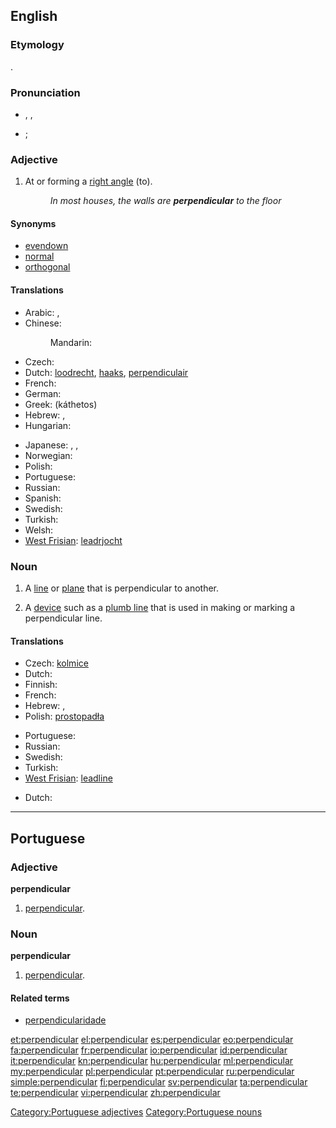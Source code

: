 {{also|Perpendicular}}
==English==

===Etymology===
{{etyl|la}} {{term|perpendiculum||[[plumb line]]|lang=la}}.

===Pronunciation===
* {{a|RP}} {{IPA|/ˌpɜː.pənˈdɪk.jə.lə/}}, {{SAMPA|/%p3:(r).p@n"dIk.j@.l@(r)/}} {{enPR|pû(r)"pəndĭ'kyələ}},
* {{a|US}} {{IPA|/pɝ.pɛnˈdɪk.ju.lɝ/|/pɝ.pənˈdɪk.jə.lɝ/}}; {{SAMPA|/p3`.pEn"dIk.ju.l3r/|/p3`.p@n.dIk.j@.l3`/}}

===Adjective===
{{wikipedia}}
{{en-adj}}

# {{geometry}} At or forming a [[right angle]] (to).
#: ''In most houses, the walls are '''perpendicular''' to the floor''

====Synonyms====
* [[evendown]]
* [[normal]]
* [[orthogonal]]

====Translations====
{{trans-top|at or forming a right angle to}}
* Arabic: {{t|ar|عمودي|tr=3amuudiy}}, {{t|ar|رأسي|tr=ra'siy}}
* Chinese:
*: Mandarin: {{t|cmn|垂直|tr=chuízhí|sc=Hani}}
* Czech: {{t-|cs|kolmý|m}}
* Dutch: [[loodrecht]], [[haaks]], [[perpendiculair]]
* French: {{t+|fr|perpendiculaire|m|f}}
* German: {{t+|de|rechtwinklig}}
* Greek: {{t+|el|κάθετος|m}} (káthetos)
* Hebrew: {{t-|he|מאונך|m|tr=me`unákh}}, {{t-|he|ניצב|m|tr=nitsáv}}
* Hungarian: {{t+|hu|merőleges}}
{{trans-mid}}
* Japanese: {{t|ja|垂直|alt=垂直の|tr=すいちょくの, suichoku -no}}, {{t+|ja|縦|alt=縦の|tr=たての, tate-no}}, {{t|ja|直立|alt=直立の|tr=ちょくりつの, chokuritsu-no}}
* Norwegian: {{t|no|loddrett}}
* Polish: {{t-|pl|prostopadły|m}}
* Portuguese: {{t+|pt|perpendicular}}
* Russian: {{t|ru|перпендикулярный|tr=perpendikuljárnyj}}
* Spanish: {{t+|es|perpendicular}}
* Swedish: {{t+|sv|vinkelrät}}
* Turkish: {{t+|tr|dik}}
* Welsh: {{t|cy|perpendiciwlar}}
* [[West Frisian]]: [[leadrjocht]]
{{trans-bottom}}

===Noun===
{{en-noun}}

# {{geometry}} A [[line]] or [[plane]] that is perpendicular to another.
# A [[device]] such as a [[plumb line]] that is used in making or marking a perpendicular line.

====Translations====
{{trans-top|line or plane}}
* Czech: [[kolmice]] {{f}} {{qualifier|line}}
* Dutch: {{t+|nl|loodlijn|f}}
* Finnish: {{t-|fi|kohtisuora}}
* French: {{t+|fr|perpendiculaire|f}}
* Hebrew: {{t-|he|מאונך|m|tr=me`unákh}}, {{t-|he|ניצב|nitsáv|m}}
* Polish: [[prostopadła]] {{f}}
{{trans-mid}}
* Portuguese: {{t+|pt|perpendicular|f}}
* Russian: {{t|ru|перпендикуляр|m|tr=perpendikuljár}}
* Swedish: {{t+|sv|normal|c}}
* Turkish: {{t+|tr|dik}}
* [[West Frisian]]: [[leadline]]
{{trans-bottom}}

{{trans-top|device}}
* Dutch: {{t+|nl|schietlood|n}}
{{trans-mid}}
{{trans-bottom}}

----

==Portuguese==

===Adjective===
'''perpendicular'''

# [[#English|perpendicular]].

===Noun===
'''perpendicular''' {{f}}

# [[#English|perpendicular]].

====Related terms====
{{top2}}
* [[perpendicularidade]]
{{mid2}}
{{bottom}}

[[Category:Portuguese adjectives]]
[[Category:Portuguese nouns]]

[[et:perpendicular]]
[[el:perpendicular]]
[[es:perpendicular]]
[[eo:perpendicular]]
[[fa:perpendicular]]
[[fr:perpendicular]]
[[io:perpendicular]]
[[id:perpendicular]]
[[it:perpendicular]]
[[kn:perpendicular]]
[[hu:perpendicular]]
[[ml:perpendicular]]
[[my:perpendicular]]
[[pl:perpendicular]]
[[pt:perpendicular]]
[[ru:perpendicular]]
[[simple:perpendicular]]
[[fi:perpendicular]]
[[sv:perpendicular]]
[[ta:perpendicular]]
[[te:perpendicular]]
[[vi:perpendicular]]
[[zh:perpendicular]]